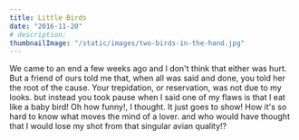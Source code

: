 ```yaml
---
title: Little Birds
date: "2016-11-20"
# description: 
thumbnailImage: "/static/images/two-birds-in-the-hand.jpg"
---
```


<Box>
    We came to an end  
    a few weeks ago  
    and I don't think that either was hurt.  
    But a friend of ours told me  
    that, when all was said and done,  
    you told her the root of the cause.  
    Your trepidation,  
    or reservation,  
    was not due to my looks.  
    but instead you took pause  
    when I said one of my flaws  
    is that I eat like a baby bird!  
    Oh how funny!, I thought.  
    It just goes to show!  
    How it's so hard to know  
    what moves the mind of a lover.  
    and who would have thought  
    that I would lose my shot  
    from that singular avian quality!?  
</Box>
